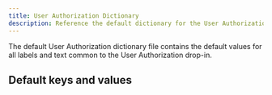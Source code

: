 ```yaml
---
title: User Authorization Dictionary
description: Reference the default dictionary for the User Authorization dropin.
---
```



The default User Authorization dictionary file contains the default values for all labels and text common to the User Authorization drop-in.

## Default keys and values

